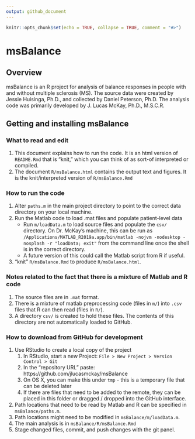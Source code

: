 ```yaml
---
output: github_document
---
```


<!-- README.md is generated from README.Rmd. Please edit that file -->

```r
knitr::opts_chunk$set(echo = TRUE, collapse = TRUE, comment = "#>")
```

# msBalance

## Overview

msBalance is an R project for analysis of balance responses in people with and without multiple sclerosis (MS).
The source data were created by Jessie Huisinga, Ph.D., and collected by Daniel Peterson, Ph.D.
The analysis code was primarily developed by J. Lucas McKay, Ph.D., M.S.C.R.

## Getting and installing msBalance


### What to read and edit
1. This document explains how to run the code. It is an html version of `README.Rmd` that is "knit," which you can think of as sort-of interpreted or compiled.
1. The document `R/msBalance.html` contains the output text and figures. It is the knit/interpreted version of `R/msBalance.Rmd`

### How to run the code
1. Alter `paths.m` in the main project directory to point to the correct data directory on your local machine.
1. Run the Matlab code to load .mat files and populate patient-level data
    * Run `m/loadData.m` to load source files and populate the `csv/` directory. On Dr. McKay's machine, this can be run as `/Applications/MATLAB_R2019a.app/bin/matlab -nojvm -nodesktop -nosplash -r "loadData; exit"` from the command line once the shell is in the correct directory.
    * A future version of this could call the Matlab script from R if useful.
1. "knit" `R/msBalance.Rmd` to produce `R/msBalance.html`.

### Notes related to the fact that there is a mixture of Matlab and R code
1. The source files are in `.mat` format.
1. There is a mixture of matlab preprocessing code (files in `m/`) into `.csv` files that R can then read (files in `R/`).
1. A directory `csv/` is created to hold these files. The contents of this directory are not automatically loaded to GitHub.

### How to download from GitHub for development
1. Use RStudio to create a local copy of the project
    1. In RStudio, start a new Project: `File > New Project > Version Control > Git`
    1. In the “repository URL” paste: https://github.com/jlucasmckay/msBalance
    1. On OS X, you can make this under `tmp` - this is a temporary file that can be deleted later
    1. If there are files that need to be added to the remote, they can be placed in this folder or dragged / dropped into the GitHub interface.
1. Path locations that need to be read by Matlab and R can be specified in `msBalance/paths.m`.
1. Path locations might need to be modified in `msBalance/m/loadData.m`.
1. The main analysis is in `msBalance/R/msBalance.Rmd`
1. Stage changed files, commit, and push changes with the git panel.


